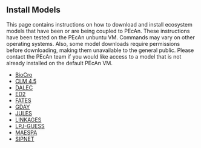 ## Install Models

This page contains instructions on how to download and install ecosystem models that have been or are being coupled to PEcAn.
These instructions have been tested on the PEcAn unbuntu VM. Commands may vary on other operating systems.
Also, some model downloads require permissions before downloading, making them unavailable to the general public. Please contact the PEcAn team if you would like access to a model that is not already installed on the default PEcAn VM.

- [BioCro](#inst-biocro)
- [CLM 4.5](#inst-clm45)
- [DALEC](#inst-dalec)
- [ED2](#inst-ed2)
- [FATES](#inst-fates)
- [GDAY](#inst-gday)
- [JULES](#inst-jules)
- [LINKAGES](#inst-linkages)
- [LPJ-GUESS](#inst-lpj-guess)
- [MAESPA](#inst-maespa)
- [SIPNET](#inst-sipnet)
